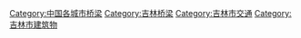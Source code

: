 [[Category:中国各城市桥梁|Category:中国各城市桥梁]]
[[Category:吉林桥梁|Category:吉林桥梁]]
[[Category:吉林市交通|Category:吉林市交通]]
[[Category:吉林市建筑物|Category:吉林市建筑物]]